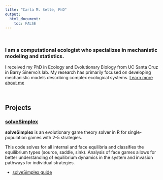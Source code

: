 ```yaml
---
title: "Carla M. Sette, PhD"
output: 
  html_document:
    toc: FALSE
---
```


<p>&nbsp;</p>
### I am a computational ecologist who specializes in mechanistic modeling and statistics.
I received my PhD in Ecology and Evolutionary Biology from UC Santa Cruz in Barry Sinervo's lab. My research has primarily focused on developing mechanistic models describing complex ecological systems. [Learn more about me](./about-me.html)

<p>&nbsp;</p>
## Projects
### [solveSimplex](https://github.com/cmsette/solveSimplex)
**solveSimplex** is an evolutionary game theory solver in R for single-population games with 2-5 strategies. 

This code solves for all internal and face equilibria and classifies the equilibrium types (source, saddle, sink). Analysis of face games allows for better understanding of equilibrium dynamics in the system and invasion pathways for individual strategies.

* [solveSimplex guide](./solveSimplex-guide.html)


